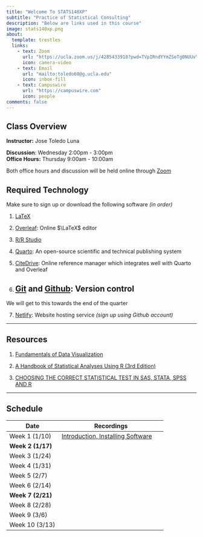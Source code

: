 ```yaml
---
title: "Welcome To STATS140XP"
subtitle: "Practice of Statistical Consulting"
description: "Below are links used in this course"
image: stats140xp.png
about:
  template: trestles
  links:
    - text: Zoom
      url: "https://ucla.zoom.us/j/4285433918?pwd=TVpIRndYYmZSeTg0NUUvYlhTWllUQT09"
      icon: camera-video
    - text: Email
      url: "mailto:toledo60@g.ucla.edu"
      icon: inbox-fill
    - text: Campuswire
      url: "https://campuswire.com"
      icon: people
comments: false
---
```


::: column-page
## Class Overview

**Instructor:** Jose Toledo Luna

**Discussion**: Wednesday 2:00pm - 3:00pm <br/> **Office Hours:** Thursday 9:00am - 10:00am

Both office hours and discussion will be held online through [Zoom](https://ucla.zoom.us/j/4285433918?pwd=TVpIRndYYmZSeTg0NUUvYlhTWllUQT09)

## Required Technology

Make sure to sign up or download the following software *(in order)*

1.  [LaTeX](https://www.latex-project.org/get/)

2.  [Overleaf](https://www.overleaf.com): Online $\LaTeX$ editor

3.  [R/R Studio](https://posit.co/download/rstudio-desktop/)

4.  [Quarto](https://quarto.org): An open-source scientific and technical publishing system

5.  [CiteDrive](https://app.citedrive.com): Online reference manager which integrates well with Quarto and Overleaf

6.  

    ## [Git](https://git-scm.com/downloads) and [Github](https://github.com): Version control

We will get to this towards the end of the quarter

7.  [Netlify](https://www.netlify.com): Website hosting service *(sign up using Github account)*

------------------------------------------------------------------------

## Resources

1.  [Fundamentals of Data Visualization](https://clauswilke.com/dataviz/)

2.  [A Handbook of Statistical Analyses Using R (3rd Edition)](https://cran.r-project.org/web/packages/HSAUR3/)

3.  [CHOOSING THE CORRECT STATISTICAL TEST IN SAS, STATA, SPSS AND R](https://stats.oarc.ucla.edu/other/mult-pkg/whatstat/)

------------------------------------------------------------------------

## Schedule

| **Date**          | Recordings                                                                                                                                            |
|------------------------|------------------------------------------------|
| Week 1 (1/10)     | [Introduction, Installing Software](https://ucla.zoom.us/rec/share/MPUg4L6xX3uA6G3tmiaSZ0PFMBdAHBoxzM6681FQgH52F2h6UNtcwULDqBNlRqb-.sxcyH0Uo4wZ-SJgb) |
| **Week 2 (1/17)** |                                                                                                                                                       |
| Week 3 (1/24)     |                                                                                                                                                       |
| Week 4 (1/31)     |                                                                                                                                                       |
| Week 5 (2/7)      |                                                                                                                                                       |
| Week 6 (2/14)     |                                                                                                                                                       |
| **Week 7 (2/21)** |                                                                                                                                                       |
| Week 8 (2/28)     |                                                                                                                                                       |
| Week 9 (3/6)      |                                                                                                                                                       |
| Week 10 (3/13)    |                                                                                                                                                       |
:::
